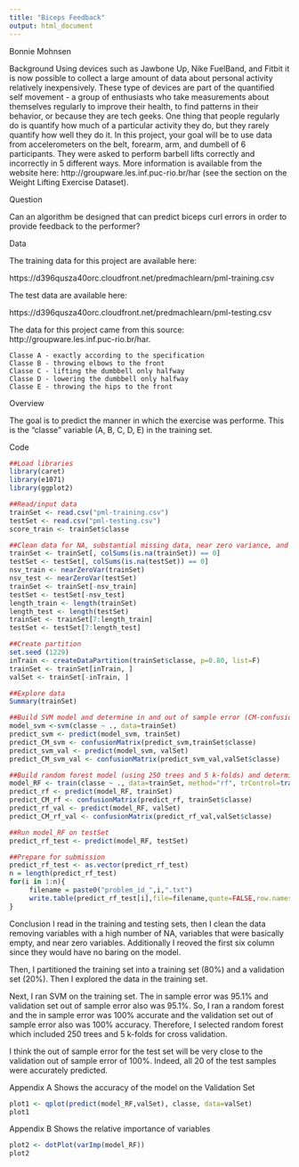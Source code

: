 ```yaml
---
title: "Biceps Feedback"
output: html_document
---
```

Bonnie Mohnsen
     	
Background
Using devices such as Jawbone Up, Nike FuelBand, and Fitbit it is now possible to collect a large amount of data about personal activity relatively inexpensively. These type of devices are part of the quantified self movement - a group of enthusiasts who take measurements about themselves regularly to improve their health, to find patterns in their behavior, or because they are tech geeks. One thing that people regularly do is quantify how much of a particular activity they do, but they rarely quantify how well they do it. In this project, your goal will be to use data from accelerometers on the belt, forearm, arm, and dumbell of 6 participants. They were asked to perform barbell lifts correctly and incorrectly in 5 different ways. More information is available from the website here: http://groupware.les.inf.puc-rio.br/har (see the section on the Weight Lifting Exercise Dataset). 


Question

Can an algorithm be designed that can predict biceps curl errors in order to provide feedback to the performer?


Data 

The training data for this project are available here: 

https://d396qusza40orc.cloudfront.net/predmachlearn/pml-training.csv

The test data are available here: 

https://d396qusza40orc.cloudfront.net/predmachlearn/pml-testing.csv

The data for this project came from this source: http://groupware.les.inf.puc-rio.br/har. 

    Classe A - exactly according to the specification
    Classe B - throwing elbows to the front
    Classe C - lifting the dumbbell only halfway
    Classe D - lowering the dumbbell only halfway
    Classe E - throwing the hips to the front


Overview

The goal is to predict the manner in which the exercise was performe. This is the "classe" variable (A, B, C, D, E) in the training set.



Code
```r
##Load libraries
library(caret)
library(e1071)
library(ggplot2)
```

```r
##Read/input data
trainSet <- read.csv("pml-training.csv") 
testSet <- read.csv("pml-testing.csv") 
score_train <- trainSet$classe
```

```r
##Clean data for NA, substantial missing data, near zero variance, and first six columns
trainSet <- trainSet[, colSums(is.na(trainSet)) == 0]
testSet <- testSet[, colSums(is.na(testSet)) == 0]
nsv_train <- nearZeroVar(trainSet) 
nsv_test <- nearZeroVar(testSet)
trainSet <- trainSet[-nsv_train]
testSet <- testSet[-nsv_test]
length_train <- length(trainSet)
length_test <- length(testSet)
trainSet <- trainSet[7:length_train]
testSet <- testSet[7:length_test]
```

```r
##Create partition
set.seed (1229)
inTrain <- createDataPartition(trainSet$classe, p=0.80, list=F)
trainSet <- trainSet[inTrain, ]
valSet <- trainSet[-inTrain, ]
```

```r
##Explore data
Summary(trainSet)
```

```r
##Build SVM model and determine in and out of sample error (CM-confusion matrix)
model_svm <-svm(classe ~ ., data=trainSet)
predict_svm <- predict(model_svm, trainSet)
predict_CM_svm <- confusionMatrix(predict_svm,trainSet$classe)
predict_svm_val <- predict(model_svm, valSet)
predict_CM_svm_val <- confusionMatrix(predict_svm_val,valSet$classe)
```

```r
##Build random forest model (using 250 trees and 5 k-folds) and determine in and out of sample error
model_RF <- train(classe ~ ., data=trainSet, method="rf", trControl=trainControl(method="cv",number=5),prox=TRUE,allowParallel=TRUE, ntree=250)
predict_rf <- predict(model_RF, trainSet)
predict_CM_rf <- confusionMatrix(predict_rf, trainSet$classe) 
predict_rf_val <- predict(model_RF, valSet)
predict_CM_rf_val <- confusionMatrix(predict_rf_val,valSet$classe) 
```

```r
##Run model_RF on testSet
predict_rf_test <- predict(model_RF, testSet)
```

```r
##Prepare for submission
predict_rf_test <- as.vector(predict_rf_test)
n = length(predict_rf_test)
for(i in 1:n){
     filename = paste0("problem_id_",i,".txt")
     write.table(predict_rf_test[i],file=filename,quote=FALSE,row.names=FALSE,col.names=FALSE)
}

```

Conclusion
I read in the training and testing sets, then I clean the data removing variables with a high number of NA, variables that were basically empty, and near zero variables. Additionally I reoved the first six column since they would have no baring on the model.

Then, I partitioned the training set into a training set (80%) and a validation set (20%). Then I explored the data in the training set.

Next, I ran SVM on the training set. The in sample error was 95.1% and validation set out of sample error also was 95.1%. So, I ran a random forest and the in sample error was 100% accurate and the validation set out of sample error also was 100% accuracy. Therefore, I selected random forest which included 250 trees and 5 k-folds for cross validation.

I think the out of sample error for the test set will be very close to the validation out of sample error of 100%. Indeed, all 20 of the test samples were accurately predicted.

Appendix A
Shows the accuracy of the model on the Validation Set
```r
plot1 <- qplot(predict(model_RF,valSet), classe, data=valSet)
plot1
```

Appendix B
Shows the relative importance of variables
```r
plot2 <- dotPlot(varImp(model_RF))
plot2
```

